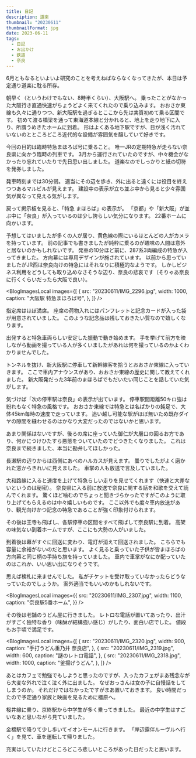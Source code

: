 ```yaml
---
title: 日記
description: 道楽
thumbnail: "20230611"
thumbnailFormat: jpg
date: 2023-06-11
tags:
  - 日記
  - お出かけ
  - 鉄道
  - 奈良
---
```



6月ともなるといよいよ研究のことを考えねばならなくなってきたが、本日は予定通り道楽に耽る所存。

朝早く（というわけでもない、8時半くらい）、大阪駅へ。
乗ったことがなかった大阪行き直通快速がちょうどよく来てくれたので乗り込みます。
おおさか東線も久々に通りつつ、新大阪駅を過ぎるとここから先は実質初めて乗る区間です。
初めて渡る橋梁を通って東海道本線と分かれると、地上を走り地下に入り、所謂うめきたホームに到着。
形はよくある地下駅ですが、日が浅く汚れていないのとところどころ近代的な設備が雰囲気を醸していて好きです。

今回の目的は臨時特急まほろば号に乗ること。
唯一JRの定期特急が走らない奈良県に向かう臨時の列車です。
3月から運行されていたのですが、中々機会がなかったり忘れていたりで先日思い出しました。
道楽なのでしっかりと紙の切符を発券しました。

発車時刻までは30分弱。
適当にその辺を歩き、外に出ると遠くには役目を終えつつあるマルビルが見えます。
建設中の表示が立ち並ぶ中から見ると少々雰囲気が異なって見える気がします。

戻って掲示板を見ると、「特急 まほろば」の表示が。
「京都」や「新大阪」が並ぶ中に「奈良」が入っているのは少し誇らしい気分になります。
22番ホームに向かいます。

予想してはいましたが多くの人が居り、黄色線の際にいるほとんどの人がカメラを持っています。
前の記事でも書きましたが純粋に乗るのが趣味の人間は意外と居ないのかもしれないです。
発車の10分ほど前に、287系3両編成の特急が入ってきました。
方向幕には専用デザインが施されています。
以前から思っていましたがJR西は奈良向けの特急にはそれなりに積極的なようです。
しかしビジネス利用をどうしても取り込めなさそうな辺り、奈良の悲哀です（そりゃあ奈良に行くくらいだったら大阪で良い）。

<BlogImagesLocal
  images={[
    {
      src: "20230611/IMG_2296.jpg",
      width: 1000,
      caption: "大阪駅 特急まほろば号",
    },
  ]}
/>

指定席はほぼ満席。
座席の荷物入れにはパンフレットと記念カードが入った袋が用意されていました。
このような記念品は残しておきたい質なので嬉しくなります。

出発すると特急車両らしい安定した振動で動き始めます。
手を挙げて前方を映しながら動画を撮っている人が多くいましたがあれは何を撮っているのかよくわかりませんでした。

トンネルを抜け、新大阪駅に停車して新幹線客を拾うとおおさか東線に入っていきます。
ここで車内アナウンスがあり、おおさか東線の歴史に関して教えてくれました。
新大阪発だった3年前のまほろばでもだいたい同じことを話していた気がします。

気づけば「次の停車駅は奈良」の表示が出ています。
停車駅間距離50キロ強は紛れもなく特急の風格です。
おおさか東線では特急とは名ばかりの鈍足で、大体45km毎時の速度で走っています。
追い越し可能な駅がほぼ無いため既存ダイヤの隙間を縫わせるのはかなり大変だったのではないかと思います。

あまり関係はないですが、後ろの席に座っていた御仁が大層口の回るお方であり、何かにつけひたすら悪態をついていたのでどつきたくなりました。
これは奈良まで続きました、本当に勘弁してほしかった。

長瀬駅の辺りからは西側にあべのハルカスが見えます。
曇りでしたがよく磨かれた窓からきれいに見えました。
車掌の人も放送で言及していました。

大和路線に入ると速度を上げて特急らしい走りを見せてくれます（快速と大差ないというのは秘密）。
奈良県に入る前に放送で奈良に関する話を和歌を交えて読んでくれます。
驚くほど噛むのでちょっと聞きづらかったですがこのように取り上げてもらえるのは中々嬉しいものです。
ここ以外でも度々車内放送があり、観光向けかつ記念の特急であることが強く印象付けられます。

その後は王寺も飛ばし、各駅停車の区間をすべて飛ばして奈良駅に到着。
高架の味気ない到着ホームですが、ここにも大勢の人がいました。

到着後は幕がすぐに回送に変わり、電灯が消えて回送されました。
こちらでも容量に余裕がないのだと思います。
よく見ると乗っていた子供が皆まほろばの方向幕と同じ柄の手持ち旗を持っていました。
車内で車掌がなにか配っていたのはこれか、いい思い出になりそうです。

思えば検札に来ませんでした。
私がチケットを受け取っていなかったらどうなっていたのでしょうか。
案外適当でもいいのかもしれないです。

<BlogImagesLocal
  images={{
    src: "20230611/IMG_2307.jpg",
    width: 1100,
    caption: "奈良駅5番ホーム",
  }}
/>

その後は老舗のうどん屋に行きました。
レトロな電話が置いてあったり、出汁がすごく独特な香り（味醂が結構強い感じ）がしたり、面白い店でした。
値段もお手頃で満足です。

<BlogImagesLocal
  images={[
    {
      src: "20230611/IMG_2320.jpg",
      width: 900,
      caption: "手打うどん重乃井 奈良店",
    },
    {
      src: "20230611/IMG_2319.jpg",
      width: 600,
      caption: "謎のレトロ電話",
    },
    {
      src: "20230611/IMG_2318.jpg",
      width: 1000,
      caption: "釜揚げうどん",
    },
  ]}
/>

あとはカフェで勉強でもしようと思ったのですが、入ったカフェがまあ残念ながら大変な外れで泣く泣く外に出ました。
なぜおっさんは女の子に自慢話をしてしまうのか。
それだけではなかったですがまあ置いておきます。
良い時間だったので予定通り家族と映画を見るために橿原へ。

桜井線に乗り、京終駅から中学生が多く乗ってきました。
最近の中学生はすごいなあと思いながら見ていました。

金橋駅で降りて少し歩いてイオンモールに行きます。
「岸辺露伴ルーヴルへ行く」を見て、車を運転して帰りました。

充実はしていたけどところどころ悲しいところがあった日だったと思います。
